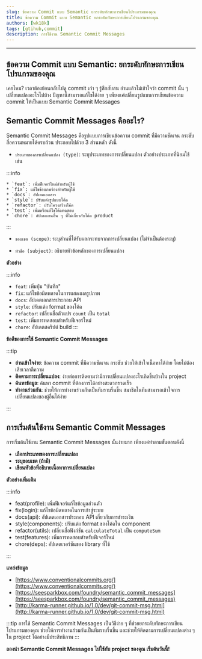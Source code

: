 ```yaml
---
slug: ข้อความ Commit แบบ Semantic ยกระดับทักษะการเขียนโปรแกรมของคุณ
title: ข้อความ Commit แบบ Semantic ยกระดับทักษะการเขียนโปรแกรมของคุณ
authors: [wk18k]
tags: [gtihub,commit]
description: การใช้งาน Semantic Commit Messages
---
```




<TOCInline toc={toc} />

---


## **ข้อความ Commit แบบ Semantic: ยกระดับทักษะการเขียนโปรแกรมของคุณ**

เคยไหม? เวลาต้องย้อนกลับไปดู commit เก่า ๆ รู้สึกสับสน อ่านแล้วไม่เข้าใจว่า commit นั้น ๆ เปลี่ยนแปลงอะไรไปบ้าง ปัญหานี้สามารถแก้ไขได้ง่าย ๆ เพียงแค่เปลี่ยนรูปแบบการเขียนข้อความ commit ให้เป็นแบบ Semantic Commit Messages

## **Semantic Commit Messages คืออะไร?**

Semantic Commit Messages คือรูปแบบการเขียนข้อความ commit ที่มีความชัดเจน กระชับ สื่อความหมายได้ครบถ้วน ประกอบไปด้วย 3 ส่วนหลัก ดังนี้

- `ประเภทของการเปลี่ยนแปลง (type)`: ระบุประเภทของการเปลี่ยนแปลง ตัวอย่างประเภทที่นิยมใช้ เช่น

:::info

    * `feat`: เพิ่มฟีเจอร์ใหม่สำหรับผู้ใช้
    * `fix`: แก้ไขข้อบกพร่องสำหรับผู้ใช้
    * `docs`: อัปเดตเอกสาร
    * `style`: ปรับแต่งรูปแบบโค้ด
    * `refactor`: ปรับโครงสร้างโค้ด
    * `test`: เพิ่มหรือแก้ไขโค้ดทดสอบ
    * `chore`: อัปเดตงานอื่น ๆ ที่ไม่เกี่ยวกับโค้ด product

:::


- `ขอบเขต (scope)`: ระบุส่วนที่ได้รับผลกระทบจากการเปลี่ยนแปลง (ไม่จำเป็นต้องระบุ)

- `หัวข้อ (subject)`: อธิบายหัวข้อหลักของการเปลี่ยนแปลง

**ตัวอย่าง**

:::info
- `feat`: เพิ่มปุ่ม "บันทึก"
- `fix`: แก้ไขข้อผิดพลาดในการแสดงผลรูปภาพ
- `docs`: อัปเดตเอกสารประกอบ API
- `style`: ปรับแต่ง format ของโค้ด
- `refactor`: เปลี่ยนชื่อตัวแปร `count` เป็น `total`
- `test`: เพิ่มการทดสอบสำหรับฟีเจอร์ใหม่
- `chore`: อัปเดตสคริปต์ build
:::

**ข้อดีของการใช้ Semantic Commit Messages**

:::tip

* **อ่านเข้าใจง่าย**: ข้อความ commit ที่มีความชัดเจน กระชับ ช่วยให้เข้าใจเนื้อหาได้ง่าย โดยไม่ต้องเสียเวลาตีความ
* **ติดตามการเปลี่ยนแปลง**: ง่ายต่อการติดตามว่ามีการเปลี่ยนแปลงอะไรเกิดขึ้นบ้างใน project
* **ค้นหาข้อมูล**: ค้นหา commit ที่ต้องการได้อย่างสะดวกรวดเร็ว
* **ทำงานร่วมกัน**: ช่วยให้การทำงานร่วมกันเป็นทีมราบรื่นขึ้น สมาชิกในทีมสามารถเข้าใจการเปลี่ยนแปลงของผู้อื่นได้ง่าย


:::


## **การเริ่มต้นใช้งาน Semantic Commit Messages**

การเริ่มต้นใช้งาน Semantic Commit Messages นั้นง่ายมาก เพียงแค่ทำตามขั้นตอนดังนี้

- **เลือกประเภทของการเปลี่ยนแปลง**
- **ระบุขอบเขต (ถ้ามี)**
- **เขียนหัวข้อที่อธิบายเนื้อหาการเปลี่ยนแปลง**

**ตัวอย่างเพิ่มเติม**

:::info


- feat(profile): เพิ่มฟีเจอร์แก้ไขข้อมูลส่วนตัว
- fix(login): แก้ไขข้อผิดพลาดในการเข้าสู่ระบบ
- docs(api): อัปเดตเอกสารประกอบ API เกี่ยวกับการชำระเงิน
- style(components): ปรับแต่ง format ของโค้ดใน component
- refactor(utils): เปลี่ยนชื่อฟังก์ชัน `calculateTotal` เป็น `computeSum`
- test(features): เพิ่มการทดสอบสำหรับฟีเจอร์ใหม่
- chore(deps): อัปเดตเวอร์ชันของ library ที่ใช้


:::

**แหล่งข้อมูล**

* [https://www.conventionalcommits.org/](https://www.conventionalcommits.org/)
* [https://seesparkbox.com/foundry/semantic_commit_messages](https://seesparkbox.com/foundry/semantic_commit_messages)
* [http://karma-runner.github.io/1.0/dev/git-commit-msg.html](http://karma-runner.github.io/1.0/dev/git-commit-msg.html)

:::tip
การใช้ Semantic Commit Messages เป็นวิธีง่าย ๆ ที่ช่วยยกระดับทักษะการเขียนโปรแกรมของคุณ ช่วยให้การทำงานร่วมกันเป็นทีมราบรื่นขึ้น และช่วยให้ติดตามการเปลี่ยนแปลงต่าง ๆ ใน project ได้อย่างมีประสิทธิภาพ
:::

**ลองนำ Semantic Commit Messages ไปใช้กับ project ของคุณ เริ่มต้นวันนี้!**
